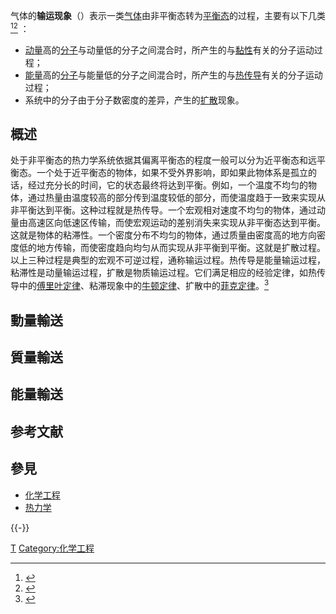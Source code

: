 {{noteTA
|T = zh-cn:输运现象; zh-tw:輸送現象;
|1 = zh-cn:输运现象; zh-tw:輸送現象;
}}
{{expand|time=2010-06-13T16:48:50+00:00}}
{{Chemical engineering}}

气体的'''输运现象'''（{{lang-en|'''transport phenomena'''}}）表示一类[[气体|气体]]由非平衡态转为[[平衡态|平衡态]]的过程，主要有以下几类<ref>{{cite book|publisher=高等教育出版社|title=《热学》|author=秦允豪|isbn=978-7-04-013790-3 |page = 52}}</ref><ref>{{cite book |publisher=高等教育出版社 |title=《热学》|author=秦允豪 |ISBN = 978-7-04-013790-3 |page = 106 }}</ref>
：
* [[动量|动量]]高的[[分子|分子]]与动量低的分子之间混合时，所产生的与[[黏性|黏性]]有关的分子运动过程；
* [[能量|能量]]高的[[分子|分子]]与能量低的分子之间混合时，所产生的与[[热传导|热传导]]有关的分子运动过程；
* 系统中的分子由于分子数密度的差异，产生的[[扩散|扩散]]现象。

== 概述 ==
处于非平衡态的热力学系统依据其偏离平衡态的程度一般可以分为近平衡态和远平衡态。一个处于近平衡态的物体，如果不受外界影响，即如果此物体系是孤立的话，经过充分长的时间，它的状态最终将达到平衡。例如，一个温度不均匀的物体，通过热量由温度较高的部分传到温度较低的部分，而使温度趋于一致来实现从非平衡达到平衡。这种过程就是热传导。一个宏观相对速度不均匀的物体，通过动量由高速区向低速区传输，而使宏观运动的差别消失来实现从非平衡态达到平衡。这就是物体的粘滞性。一个密度分布不均匀的物体，通过质量由密度高的地方向密度低的地方传输，而使密度趋向均匀从而实现从非平衡到平衡。这就是扩散过程。以上三种过程是典型的宏观不可逆过程，通称输运过程。热传导是能量输运过程，粘滞性是动量输运过程，扩散是物质输运过程。它们满足相应的经验定律，如热传导中的[[傅里叶定律|傅里叶定律]]、粘滞现象中的[[牛顿定律|牛顿定律]]、扩散中的[[菲克定律|菲克定律]]。<ref>{{Cite book |title=热力学与统计物理学|author=胡承正 |publisher=科学出版社|year=2009|isbn=978-7-03-024604-2|location=北京东黄城根北街16号 |page =196 }}</ref>

== 動量輸送 ==

== 質量輸送 ==

== 能量輸送 ==

== 参考文献 ==
{{Reflist}}

== 參見 ==
{{Portal box|化学|工程}}
* [[化学工程|化学工程]]
* [[热力学|热力学]]

{{-}}
{{化學工程}}
{{authority control}}
[[Category:热力学|T]]
[[Category:化学工程|Category:化学工程]]